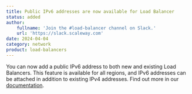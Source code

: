 ```yaml
---
title: Public IPv6 addresses are now available for Load Balancer
status: added
author:
    fullname: 'Join the #load-balancer channel on Slack.'
    url: 'https://slack.scaleway.com'
date: 2024-04-04
category: network
product: load-balancers
---
```


You can now add a public IPv6 address to both new and existing Load Balancers. This feature is available for all regions, and IPv6 addresses can be attached in addition to existing IPv4 addresses. Find out more in our [documentation](https://www.scaleway.com/en/docs/load-balancer/how-to/create-manage-flex-ips/).

